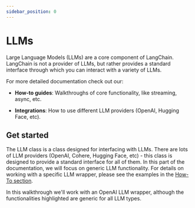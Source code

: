 ```yaml
---
sidebar_position: 0
---
```

# LLMs

Large Language Models (LLMs) are a core component of LangChain.
LangChain is not a provider of LLMs, but rather provides a standard interface through which
you can interact with a variety of LLMs.

For more detailed documentation check out our:

- **How-to guides**: Walkthroughs of core functionality, like streaming, async, etc.

- **Integrations**: How to use different LLM providers (OpenAI, Hugging Face, etc).

## Get started

The LLM class is a class designed for interfacing with LLMs. There are lots of LLM providers (OpenAI, Cohere, Hugging Face, etc) - this class is designed to provide a standard interface for all of them. In this part of the documentation, we will focus on generic LLM functionality. For details on working with a specific LLM wrapper, please see the examples in the [How-To section](how_to_guides.rst).

In this walkthrough we'll work with an OpenAI LLM wrapper, although the functionalities highlighted are generic for all LLM types.


<LLMGetStarted/>
